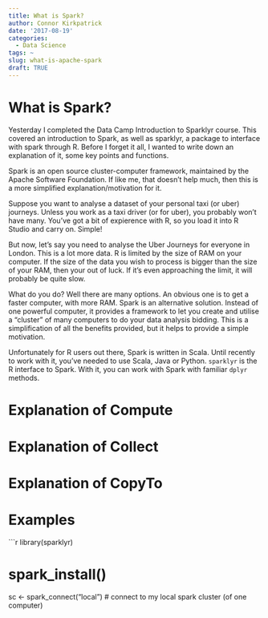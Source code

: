 ```yaml
---
title: What is Spark?
author: Connor Kirkpatrick
date: '2017-08-19'
categories:
  - Data Science
tags: ~
slug: what-is-apache-spark
draft: TRUE
---
```


# What is Spark?

Yesterday I completed the Data Camp Introduction to Sparklyr course. This covered an introduction to Spark, as well as sparklyr, a package to interface with spark through R. Before I forget it all, I wanted to write down an explanation of it, some key points and functions.


Spark is an open source cluster-computer framework, maintained by the Apache Software Foundation.
If like me, that doesn't help much, then this is a more simplified explanation/motivation for it.

Suppose you want to analyse a dataset of your personal taxi (or uber) journeys. Unless you work as a taxi driver (or for uber), you probably won't have many. You've got a bit of expierence with R, so you load it into R Studio and carry on. Simple!

But now, let's say you need to analyse the Uber Journeys for everyone in London. This is a lot more data. R is limited by the size of RAM on your computer. If the size of the data you wish to process is bigger than the size of your RAM, then your out of luck. If it's even approaching the limit, it will probably be quite slow.

What do you do? Well there are many options. An obvious one is to get a faster computer, with more RAM. Spark is an alternative solution. Instead of one powerful computer, it provides a framework to let you create and utilise a "cluster" of many computers to do your data analysis bidding. This is a simplification of all the benefits provided, but it helps to provide a simple motivation.

Unfortunately for R users out there, Spark is written in Scala. Until recently to work with it, you've needed to use Scala, Java or Python. `sparklyr` is the R interface to Spark. With it, you can work with Spark with familiar `dplyr` methods. 


# Explanation of Compute
# Explanation of Collect
# Explanation of CopyTo

# Examples


```r

library(sparklyr)

# spark_install()

sc <- spark_connect("local") # connect to my local spark cluster (of one computer)

